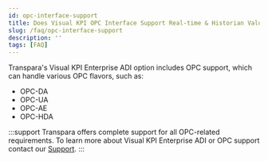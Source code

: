 ```yaml
---
id: opc-interface-support
title: Does Visual KPI OPC Interface Support Real-time & Historian Values?
slug: /faq/opc-interface-support
description: ''
tags: [FAQ]
---
```


Transpara's Visual KPI Enterprise ADI option includes OPC support, which can handle various OPC flavors, such as:

- OPC-DA
- OPC-UA
- OPC-AE
- OPC-HDA

:::support
Transpara offers complete support for all OPC-related requirements. To learn more about Visual KPI Enterprise ADI or OPC support contact our [Support](support@transpara.com).
:::